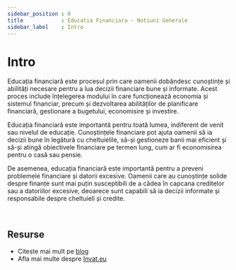 ```yaml
---
sidebar_position : 0
title            : Educatia Financiara - Notiuni Generale
sidebar_label    : Intro
---
```


# Intro

Educația financiară este procesul prin care oamenii dobândesc cunoștințe și abilități necesare pentru a lua decizii financiare bune și informate. 
Acest proces include înțelegerea modului în care funcționează economia și sistemul financiar, precum și dezvoltarea abilităților de planificare financiară, gestionare a bugetului, economisire și investire.

Educația financiară este importantă pentru toată lumea, indiferent de venit sau nivelul de educație. 
Cunoștințele financiare pot ajuta oamenii să ia decizii bune în legătură cu cheltuielile, să-și gestioneze banii mai eficient și să-și atingă obiectivele financiare pe termen lung, cum ar fi economisirea pentru o casă sau pensie.

De asemenea, educația financiară este importantă pentru a preveni problemele financiare și datorii excesive. 
Oamenii care au cunoștințe solide despre finanțe sunt mai puțin susceptibili de a cădea în capcana creditelor sau a datoriilor excesive, deoarece sunt capabili să ia decizii informate și responsabile despre cheltuieli și credite.

<br />

## Resurse

- Citeste mai mult pe [blog](https://www.blog.invat.eu/)
- Afla mai multe despre [Invat.eu](/docs/intro.mdx) 